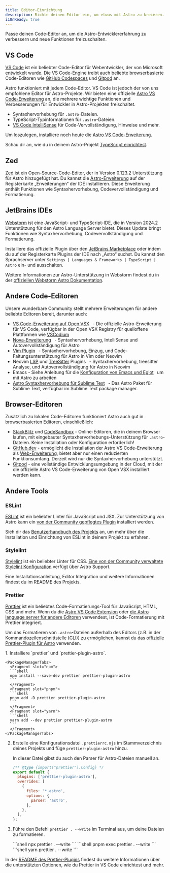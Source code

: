 ```yaml
---
title: Editor-Einrichtung
description: Richte deinen Editor ein, um etwas mit Astro zu kreieren.
i18nReady: true
---
```



Passe deinen Code-Editor an, um die Astro-Entwicklererfahrung zu verbessern und neue Funktionen freizuschalten.

## VS Code

[VS Code](https://code.visualstudio.com/) ist ein beliebter Code-Editor für Webentwickler, der von Microsoft entwickelt wurde. Die VS Code-Engine treibt auch beliebte browserbasierte Code-Editoren wie [GitHub Codespaces](https://github.com/features/codespaces) und [Gitpod](https://gitpod.io/) an.

Astro funktioniert mit jedem Code-Editor. VS Code ist jedoch der von uns empfohlene Editor für Astro-Projekte. Wir bieten eine offizielle [Astro VS Code-Erweiterung](https://marketplace.visualstudio.com/items?itemName=astro-build.astro-vscode) an, die mehrere wichtige Funktionen und Verbesserungen für Entwickler in Astro-Projekten freischaltet.

- Syntaxhervorhebung für `.astro`-Dateien.
- TypeScript-Typinformationen für `.astro`-Dateien.
- [VS Code IntelliSense](https://code.visualstudio.com/docs/editor/intellisense) für Code-Vervollständigung, Hinweise und mehr.

Um loszulegen, installiere noch heute die [Astro VS Code-Erweiterung](https://marketplace.visualstudio.com/items?itemName=astro-build.astro-vscode).


<ReadMore>Schau dir an, wie du in deinem Astro-Projekt [TypeScript einrichtest](/de/guides/typescript/).</ReadMore>

## Zed

[Zed](https://zed.dev/) ist ein Open-Source-Code-Editor, der in Version 0.123.2 Unterstützung für Astro hinzugefügt hat. Du kannst die [Astro-Erweiterung](https://github.com/zed-industries/zed/tree/main/extensions/astro) auf der Registerkarte „Erweiterungen“ der IDE installieren. Diese Erweiterung enthält Funktionen wie Syntaxhervorhebung, Codevervollständigung und Formatierung.

## JetBrains IDEs

[Webstorm](https://www.jetbrains.com/webstorm/) ist eine JavaScript- und TypeScript-IDE, die in Version 2024.2 Unterstützung für den Astro Language Server bietet. Dieses Update bringt Funktionen wie Syntaxhervorhebung, Codevervollständigung und Formatierung.

Installiere das offizielle Plugin über den [JetBrains Marketplace](https://plugins.jetbrains.com/plugin/20959-astro) oder indem du auf der Registerkarte Plugins der IDE nach „Astro“ suchst. Du kannst den Sprachserver unter `Settings | Languages & Frameworks | TypeScript | Astro` ein- und ausschalten.

Weitere Informationen zur Astro-Unterstützung in Webstorm findest du in der [offiziellen Webstorm Astro Dokumentation](https://www.jetbrains.com/help/webstorm/astro.html).

## Andere Code-Editoren

Unsere wunderbare Community stellt mehrere Erweiterungen für andere beliebte Editoren bereit, darunter auch:

- [VS Code-Erweiterung auf Open VSX](https://open-vsx.org/extension/astro-build/astro-vscode) <span style="margin: 0.25em;"><Badge text="Offiziell" /></span> - Die offizielle Astro-Erweiterung für VS Code, verfügbar in der Open VSX Registry für quelloffene Plattformen wie [VSCodium](https://vscodium.com/)
- [Nova-Erweiterung](https://extensions.panic.com/extensions/sciencefidelity/sciencefidelity.astro/) <span style="margin: 0.25em;"><Badge class="neutral-badge" text="Community" /></span> - Syntaxhervorhebung, IntelliSense und Autovervollständigung für Astro
- [Vim Plugin](https://github.com/wuelnerdotexe/vim-astro) <span style="margin: 0.25em;"><Badge class="neutral-badge" text="Community" /></span> - Syntaxhervorhebung, Einzug, und Code-Faltungsunterstützung für Astro in Vim oder Neovim
- Neovim [LSP](https://github.com/neovim/nvim-lspconfig/blob/master/doc/server_configurations.md#astro) und [TreeSitter](https://github.com/virchau13/tree-sitter-astro) Plugins <span style="margin: 0.25em;"><Badge class="neutral-badge" text="Community" /></span> - Syntaxhervorhebung, treesitter Analyse, und Autovervollständigung für Astro in Neovim
- Emacs - Siehe Anleitung für die [Konfiguration von Emacs und Eglot](https://medium.com/@jrmjrm/configuring-emacs-and-eglot-to-work-with-astro-language-server-9408eb709ab0) <span style="margin: 0.25em;"><Badge class="neutral-badge" text="Community" /></span> um mit Astro zu arbeiten
- [Astro Syntaxhervorhebung für Sublime Text](https://packagecontrol.io/packages/Astro) <span style="margin: 0.25em;"><Badge class="neutral-badge" text="Community" /></span> - Das Astro Paket für Sublime Text, verfügbar im Sublime Text package manager.

## Browser-Editoren

Zusätzlich zu lokalen Code-Editoren funktioniert Astro auch gut in browserbasierten Editoren, einschließlich:

- [StackBlitz](https://stackblitz.com/) und [CodeSandbox](https://codesandbox.io/) - Online-Editoren, die in deinem Browser laufen, mit eingebauter Syntaxhervorhebungs-Unterstützung für `.astro`-Dateien. Keine Installation oder Konfiguration erforderlich!
- [GitHub.dev](https://github.dev/) - ermöglicht die Installation der Astro VS Code-Erweiterung als [Web-Erweiterung](https://code.visualstudio.com/api/extension-guides/web-extensions), bietet aber nur einen reduzierten Funktionsumfang. Derzeit wird nur die Syntaxhervorhebung unterstützt.
- [Gitpod](https://gitpod.io/) - eine vollständige Entwicklungsumgebung in der Cloud, mit der die offizielle Astro VS Code-Erweiterung von Open VSX installiert werden kann.

## Andere Tools

### ESLint

[ESLint](https://eslint.org/) ist ein beliebter Linter für JavaScript und JSX. Zur Unterstützung von Astro kann ein [von der Community gepflegtes Plugin](https://github.com/ota-meshi/eslint-plugin-astro) installiert werden.

Sieh dir das [Benutzerhandbuch des Projekts](https://ota-meshi.github.io/eslint-plugin-astro/user-guide/) an, um mehr über die Installation und Einrichtung von ESLint in deinem Projekt zu erfahren.

### Stylelint

[Stylelint](https://stylelint.io/) ist ein beliebter Linter für CSS. [Eine von der Community verwaltete Stylelint Konfiguration](https://github.com/ota-meshi/stylelint-config-html) verfügt über Astro Support.

Eine Installationsanleitung, Editor Integration und weitere Informationen findest du im README des Projekts.

### Prettier

[Prettier](https://prettier.io/) ist ein beliebtes Code-Formatierungs-Tool für JavaScript, HTML, CSS und mehr. Wenn du die [Astro VS Code Extension](https://marketplace.visualstudio.com/items?itemName=astro-build.astro-vscode) oder [die Astro language server für andere Editoren](#andere-code-editoren) verwendest, ist Code-Formatierung mit Prettier integriert.

Um das Formatieren von `.astro`-Dateien außerhalb des Editors (z.B. in der Kommandozeilen&shy;schnittstelle (CLI)) zu ermöglichen, kannst du das [offizielle Prettier-Plugin für Astro](https://github.com/withastro/prettier-plugin-astro) verwenden.

<Steps>
1. Installiere `prettier` und `prettier-plugin-astro`.

    <PackageManagerTabs>
      <Fragment slot="npm">
      ```shell
      npm install --save-dev prettier prettier-plugin-astro
      ```
      </Fragment>
      <Fragment slot="pnpm">
      ```shell
      pnpm add -D prettier prettier-plugin-astro
      ```
      </Fragment>
      <Fragment slot="yarn">
      ```shell
      yarn add --dev prettier prettier-plugin-astro
      ```
      </Fragment>
    </PackageManagerTabs>

2. Erstelle eine Konfigurationsdatei `.prettierrc.mjs` im Stammverzeichnis deines Projekts und füge `prettier-plugin-astro` hinzu.

    In dieser Datei gibst du auch den Parser für Astro-Dateien manuell an.

    ```js title=".prettierrc.mjs"
    /** @type {import("prettier").Config} */
    export default {
      plugins: ['prettier-plugin-astro'],
      overrides: [
        {
          files: '*.astro',
          options: {
            parser: 'astro',
          },
        },
      ],
    };
    ```

3. Führe den Befehl `prettier . --write` im Terminal aus, um deine Dateien zu formatieren.

    <PackageManagerTabs>
      <Fragment slot="npm">
      ```shell
      npx prettier . --write
      ```
      </Fragment>
      <Fragment slot="pnpm">
      ```shell
      pnpm exec prettier . --write
      ```
      </Fragment>
      <Fragment slot="yarn">
      ```shell
      yarn prettier . --write
      ```
      </Fragment>
    </PackageManagerTabs>
</Steps>

In der [README des Prettier-Plugins](https://github.com/withastro/prettier-plugin-astro/blob/main/README.md) findest du weitere Informationen über die unterstützten Optionen, wie du Prettier in VS Code einrichtest und mehr.
